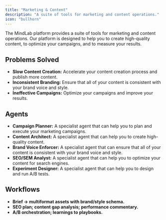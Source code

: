 ```yaml
---
title: "Marketing & Content"
description: "A suite of tools for marketing and content operations."
icon: "bullhorn"
---
```


The MindLab platform provides a suite of tools for marketing and content operations. Our platform is designed to help you to create high-quality content, to optimize your campaigns, and to measure your results.

## Problems Solved

-   **Slow Content Creation:** Accelerate your content creation process and publish more content.
-   **Inconsistent Branding:** Ensure that all of your content is consistent with your brand voice and style.
-   **Ineffective Campaigns:** Optimize your campaigns and improve your results.

## Agents

-   **Campaign Planner:** A specialist agent that can help you to plan and execute your marketing campaigns.
-   **Content Architect:** A specialist agent that can help you to create high-quality content.
-   **Brand Voice Enforcer:** A specialist agent that can ensure that all of your content is consistent with your brand voice and style.
-   **SEO/SEM Analyst:** A specialist agent that can help you to optimize your content for search engines.
-   **Experiment Designer:** A specialist agent that can help you to design and run A/B tests.

## Workflows

-   **Brief → multiformat assets with brand/style schema.**
-   **SEO plan; content gap analysis; performance commentary.**
-   **A/B orchestration; learnings to playbooks.**